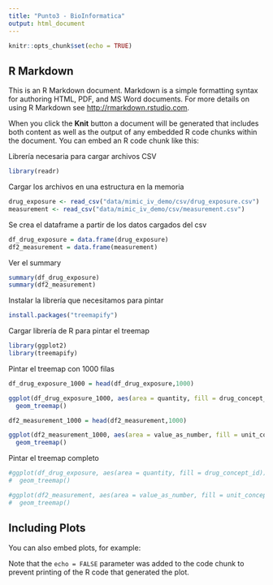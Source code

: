 ---
title: "Punto3 - BioInformatica"
output: html_document
---

```{r setup, include=FALSE}
knitr::opts_chunk$set(echo = TRUE)
```

## R Markdown

This is an R Markdown document. Markdown is a simple formatting syntax for authoring HTML, PDF, and MS Word documents. For more details on using R Markdown see <http://rmarkdown.rstudio.com>.

When you click the **Knit** button a document will be generated that includes both content as well as the output of any embedded R code chunks within the document. You can embed an R code chunk like this:

Librería necesaria para cargar archivos CSV 
```{r}
library(readr)  
```

Cargar los archivos en una estructura en la memoria
```{r}
drug_exposure <- read_csv("data/mimic_iv_demo/csv/drug_exposure.csv")
measurement <- read_csv("data/mimic_iv_demo/csv/measurement.csv")
```

Se crea el dataframe a partir de los datos cargados del csv
```{r}
df_drug_exposure = data.frame(drug_exposure)
df2_measurement = data.frame(measurement)
```
Ver el summary

```{r}
summary(df_drug_exposure)
summary(df2_measurement)
```

Instalar la librería que necesitamos para pintar
```{r}
install.packages("treemapify")
```

Cargar librería de R para pintar el treemap 
```{r}
library(ggplot2)
library(treemapify)
```

Pintar el treemap con 1000 filas
```{r}
df_drug_exposure_1000 = head(df_drug_exposure,1000)

ggplot(df_drug_exposure_1000, aes(area = quantity, fill = drug_concept_id)) +
  geom_treemap()

df2_measurement_1000 = head(df2_measurement,1000)

ggplot(df2_measurement_1000, aes(area = value_as_number, fill = unit_concept_id)) +
  geom_treemap()
```

Pintar el treemap completo
```{r}
#ggplot(df_drug_exposure, aes(area = quantity, fill = drug_concept_id)) +
#  geom_treemap()

#ggplot(df2_measurement, aes(area = value_as_number, fill = unit_concept_id)) +
#  geom_treemap()

```

## Including Plots

You can also embed plots, for example:


Note that the `echo = FALSE` parameter was added to the code chunk to prevent printing of the R code that generated the plot.
